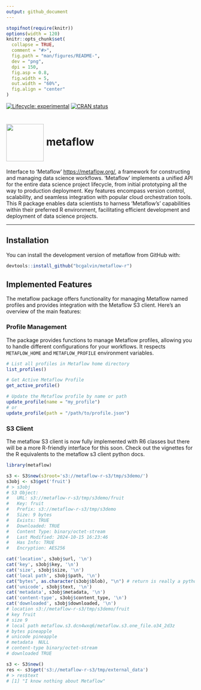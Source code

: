 ```yaml
---
output: github_document
---
```


<!-- README.md is generated from README.Rmd. Please edit that file -->

```r
stopifnot(require(knitr))
options(width = 120)
knitr::opts_chunk$set(
  collapse = TRUE,
  comment = "#>",
  fig.path = "man/figures/README-",
  dev = "png",
  dpi = 150,
  fig.asp = 0.8,
  fig.width = 5,
  out.width = "60%",
  fig.align = "center"
)
```

<!-- badges: start -->
[![Lifecycle: experimental](https://img.shields.io/badge/lifecycle-experimental-orange.svg)](https://lifecycle.r-lib.org/articles/stages.html#experimental)
[![CRAN status](https://www.r-pkg.org/badges/version/metaflow)](https://CRAN.R-project.org/package=metaflow)
<!-- badges: end -->


# <img src="man/figures/logo.png" align="center" width="100" /> metaflow 

Interface to 'Metaflow' <https://metaflow.org/>, a framework for constructing and managing data science workflows. 'Metaflow' implements a unified API for the entire data science project lifecycle, from initial prototyping all the way to production deployment. Key features encompass version control, scalability, and seamless integration with popular cloud orchestration tools. This R package enables data scientists to harness 'Metaflow's' capabilities within their preferred R environment, facilitating efficient development and deployment of data science projects.

---

## Installation

You can install the development version of metaflow from GitHub with:

```r
devtools::install_github("bcgalvin/metaflow-r")
```

## Implemented Features

The metaflow package offers functionality for managing Metaflow named profiles and provides integration with the Metaflow S3 client. Here's an overview of the main features:

### Profile Management

The package provides functions to manage Metaflow profiles, allowing you to handle different configurations for your workflows. It respects `METAFLOW_HOME` and `METAFLOW_PROFILE` environment variables.

```r
# List all profiles in Metaflow home directory
list_profiles()

# Get Active Metaflow Profile
get_active_profile()

# Update the Metaflow profile by name or path
update_profile(name = "my_profile")
# or
update_profile(path = "/path/to/profile.json")
```

### S3 Client

The metaflow S3 client is now fully implemented with R6 classes but there will be a more R-friendly interface for this soon. Check out the vignettes for the R equivalents to the metaflow s3 client python docs.

``` r
library(metaflow)

s3 <- S3$new(s3root='s3://metaflow-r-s3/tmp/s3demo/')
s3obj <- s3$get('fruit')
# > s3obj
# S3 Object:
#   URL: s3://metaflow-r-s3/tmp/s3demo/fruit 
#   Key: fruit 
#   Prefix: s3://metaflow-r-s3/tmp/s3demo 
#   Size: 9 bytes
#   Exists: TRUE 
#   Downloaded: TRUE 
#   Content Type: binary/octet-stream 
#   Last Modified: 2024-10-15 16:23:46 
#   Has Info: TRUE 
#   Encryption: AES256 

cat('location', s3obj$url, '\n')
cat('key', s3obj$key, '\n')
cat('size', s3obj$size, '\n')
cat('local path', s3obj$path, '\n')
cat("bytes", as.character(s3obj$blob), "\n") # return is really a python bytes object but can't cat it 
cat('unicode', s3obj$text, '\n')
cat('metadata', s3obj$metadata, '\n')
cat('content-type', s3obj$content_type, '\n')
cat('downloaded', s3obj$downloaded, '\n')
# location s3://metaflow-r-s3/tmp/s3demo/fruit 
# key fruit 
# size 9 
# local path metaflow.s3.dcn4wxq6/metaflow.s3.one_file.o34_2d3z 
# bytes pineapple 
# unicode pineapple 
# metadata  NULL
# content-type binary/octet-stream 
# downloaded TRUE 

s3 <- S3$new()
res <- s3$get('s3://metaflow-r-s3/tmp/external_data')
# > res$text
# [1] "I know nothing about Metaflow"
```
